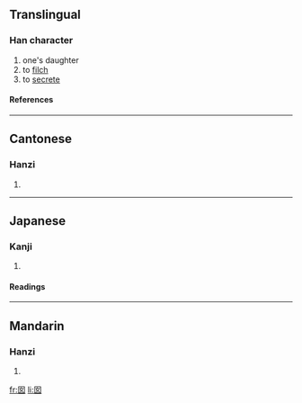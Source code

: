 ==Translingual==
===Han character===
{{Han char|rn=31|rad=囗|as=03|sn=6|four=6040<sub>4</sub>|canj=田女 (WV)}}
# one's daughter
# to [[filch]]
# to [[secrete]]
====References====
{{Han ref|kx=0217.060|dkj=04696|dj=0444.050|hdz=10713.080|uh=56E1|ud=22241|bh=C9C6|bd=51654}}
----
==Cantonese==
===Hanzi===
{{yue-hanzi|jyut=|y=naam4}}
# {{defn|Cantonese}}
----
==Japanese==
===Kanji===
{{ja-kanji|grade=|rs=囗03}}
# {{defn|Japanese}} 
====Readings====
{{ja-readings|on=[[じゅう]] (jū), [[のう]] (nō), [[なん]] (nan)|kun=}}
----
==Mandarin==
===Hanzi===
{{cmn-hanzi|pin=[[nān]] ([[nan1]])|wg=nan<sup>1</sup>}}
# {{defn|Mandarin}}

[[fr:囡]]
[[li:囡]]